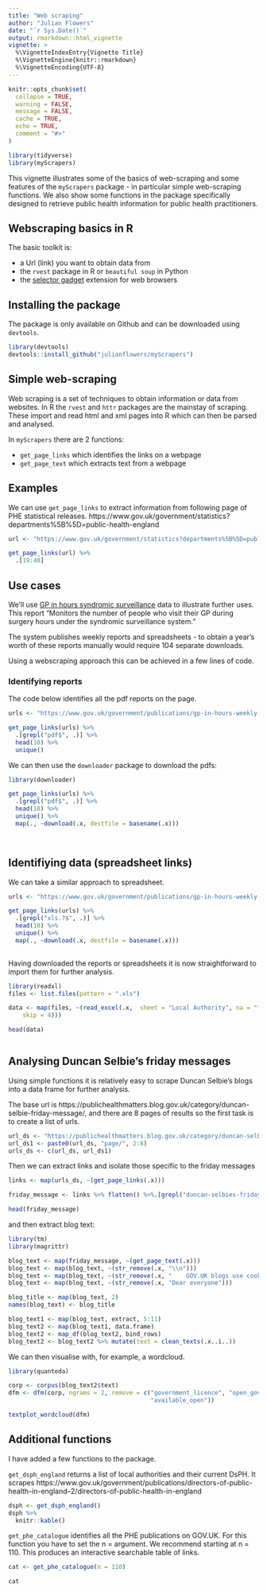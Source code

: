 ```yaml
---
title: "Web scraping"
author: "Julian Flowers"
date: "`r Sys.Date()`"
output: rmarkdown::html_vignette
vignette: >
  %\VignetteIndexEntry{Vignette Title}
  %\VignetteEngine{knitr::rmarkdown}
  %\VignetteEncoding{UTF-8}
---
```


```r
knitr::opts_chunk$set(
  collapse = TRUE,
  warning = FALSE, 
  message = FALSE, 
  cache = TRUE, 
  echo = TRUE, 
  comment = "#>"
)

library(tidyverse)
library(myScrapers)

```

This vignette illustrates some of the basics of web-scraping and some features of the `myScrapers` package - in particular simple web-scraping functions. We also show some functions in the package specifically designed to retrieve public health information for public health practitioners.

## Webscraping basics in R

The basic toolkit is:

* a Url (link) you want to obtain data from
* the `rvest` package in R or `beautiful soup` in Python
* the [selector gadget](https://selectorgadget.com/) extension for web browsers

## Installing the package

The package is only available on Github and can be downloaded using `devtools`.

```r

library(devtools)
devtools::install_github("julianflowers/myScrapers")

```

## Simple web-scraping

Web scraping is a set of techniques to obtain information or data from websites. In R the `rvest` and `httr` packages are the mainstay of scraping. These import and read html and xml pages into R which can then be parsed and analysed.

In `myScrapers` there are 2 functions:

* `get_page_links` which identifies the links on a webpage
* `get_page_text` which extracts text from a webpage

## Examples

We can use `get_page_links`  to extract information from following page of PHE statistical releases. https://www.gov.uk/government/statistics?departments%5B%5D=public-health-england

```r



url <- "https://www.gov.uk/government/statistics?departments%5B%5D=public-health-england"

get_page_links(url) %>%
  .[19:40]

```

## Use cases

We'll use [GP in hours syndromic surveillance](https://www.gov.uk/government/publications/gp-in-hours-weekly-bulletins-for-2018) data to illustrate further uses. This report "Monitors the number of people who visit their GP during surgery hours under the syndromic surveillance system."

The system publishes weekly reports and spreadsheets  - to obtain a year's worth of these reports manually would require 104 separate downloads.

Using a webscraping approach this can be achieved in a few lines of code.

### Identifying reports

The code below identifies all the pdf reports on the page.

```r
urls <- "https://www.gov.uk/government/publications/gp-in-hours-weekly-bulletins-for-2018"

get_page_links(urls) %>%
  .[grepl("pdf$", .)] %>%
  head(10) %>%
  unique()

```

We can then use the `downloader` package to download the pdfs:

```r

library(downloader)

get_page_links(urls) %>%
  .[grepl("pdf$", .)] %>%
  head(10) %>%
  unique() %>%
  map(., ~download(.x, destfile = basename(.x)))
  



```


## Identifiying data (spreadsheet links)

We can take a similar approach to spreadsheet.

```r
urls <- "https://www.gov.uk/government/publications/gp-in-hours-weekly-bulletins-for-2018"

get_page_links(urls) %>%
  .[grepl("xls.?$", .)] %>%
  head(10) %>%
  unique() %>%
  map(., ~download(.x, destfile = basename(.x)))
  

```

Having downloaded the reports or spreadsheets it is now straightforward to import them for further analysis.

```r

library(readxl)
files <- list.files(pattern = ".xls")

data <- map(files, ~(read_excel(.x,  sheet = "Local Authority", na = "*", 
    skip = 4)))

head(data)



```

## Analysing Duncan Selbie's friday messages

Using simple functions it is relatively easy to scrape Duncan Selbie's blogs into a data frame for further analysis.

The base url is https://publichealthmatters.blog.gov.uk/category/duncan-selbie-friday-message/, and there are 8 pages of results so the first task is to create a list of urls.

```r

url_ds <- "https://publichealthmatters.blog.gov.uk/category/duncan-selbie-friday-message/"
url_ds1 <- paste0(url_ds, "page/", 2:8)
urls_ds <- c(url_ds, url_ds1)

```

Then we can extract links and isolate those specific to the friday messages

```r

links <- map(urls_ds, ~(get_page_links(.x))) 

friday_message <- links %>% flatten() %>%.[grepl("duncan-selbies-friday-message", .)] %>% .[!grepl("comments", .)] %>% unique()

head(friday_message)

```

and then extract blog text:

```r
library(tm)
library(magrittr)

blog_text <- map(friday_message, ~(get_page_text(.x)))
blog_text <- map(blog_text, ~(str_remove(.x, "\\n")))
blog_text <- map(blog_text, ~(str_remove(.x, "    GOV.UK blogs use cookies to make the site simpler. Find out more about cookies\n  ")))
blog_text <- map(blog_text, ~(str_remove(.x, "Dear everyone")))

blog_title <- map(blog_text, 2)
names(blog_text) <- blog_title

blog_text1 <- map(blog_text, extract, 5:11)
blog_text2 <- map(blog_text1, data.frame)
blog_text2 <- map_df(blog_text2, bind_rows)
blog_text2 <- blog_text2 %>% mutate(text = clean_texts(.x..i..))

```


We can then visualise with, for example, a wordcloud.

```r
library(quanteda)

corp <- corpus(blog_text2$text)
dfm <- dfm(corp, ngrams = 2, remove = c("government_licence", "open_government", "public_health", "official_blog", "blog_public", "health_england", "cancel_reply", "content available", "health_blog", "licence_v", "best_wishes", "otherwise_stated", "except_otherwise", "friday_messages", "best_wishes", 
                                        "available_open"))

textplot_wordcloud(dfm)

```


## Additional functions

I have added a few functions to the package.

`get_dsph_england` returns a list of local authorities and their current DsPH. It scrapes https://www.gov.uk/government/publications/directors-of-public-health-in-england--2/directors-of-public-health-in-england

```r

dsph <- get_dsph_england()
dsph %>%
  knitr::kable()

```

`get_phe_catalogue` identifies all the PHE publications on GOV.UK. For this function you have to set the n = argument. We recommend starting at n = 110. This produces an interactive searchable table of links. 

```r

cat <- get_phe_catalogue(n = 110)

cat

```



